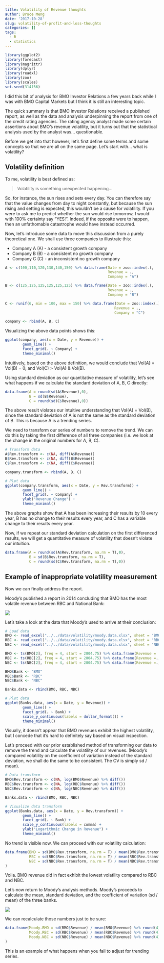 ```yaml
---
title: Volatility of Revenue thoughts
author: Bruce Meng
date: '2017-10-28'
slug: volatility-of-profit-and-loss-thoughts
categories: []
tags:
  - R
  - statistics
---
```


```r
library(ggplot2)
library(forecast)
library(magrittr)
library(dplyr)
library(readxl)
library(zoo)
library(scales)
set.seed(314156)
```

I did this bit of analysis for BMO Investor Relations a few years back while I was with BMO Capital Markets but I think it is still an interesting topic.

The quick summary is that BMO Investor Relations received a published report, as well as the data and analysis underpinning the report from one of the credit rating agencies. The rating agency analyst made some certain assertions about BMO's revenue volatility, but it turns out that the statistical analysis used by the analyst was... questionable.

Before we get into that however, let's first define some terms and some concepts so that we are all on the same page. Let's start with... what is volatility?

## Volatility definition

To me, volatility is best defined as:

> Volatility is something unexpected happening...

So, for instance, the sun rises and sets every day. You can therefore say that the value changes from day to night constantly, but because the sun rising and setting is expected, this wouldn't be a cause for volatility. If you were to ask me to predict whether the sun would rise tomorrow, I would with 100% certainty say "YES!". Indeed, if the opposite were to happen, then an unfathomable catastrophe would have instead occurred.

Now, let's introduce some data to move this discussion from a purely theoretical one. We shall use three companies to illustrate this:  

* Company A (A) - a consistent growth company
* Company B (B) - a consistent no growth company
* Company C (C) - an inconsistent no growth company

```r
A <- c(100,110,120,130,140,150) %>% data.frame(Date = zoo::index(.), 
                                               Revenue = ., 
                                               Company = "A")

B <- c(125,125,125,125,125,125) %>% data.frame(Date = zoo::index(.), 
                                               Revenue = ., 
                                               Company = "B")

C <- runif(6, min = 100, max = 150) %>% data.frame(Date = zoo::index(.), 
                                                  Revenue = ., 
                                                  Company = "C")

company <- rbind(A, B, C)
```

Visualizing the above data points shows this:

```r
ggplot(company, aes(x = Date, y = Revenue)) +
        geom_line() +
        facet_grid(. ~ Company) +
        theme_minimal()
```

Intuitively, based on the above definition, we would conclude that Vol(A) = Vol(B) = 0, and Vol(C) > Vol(A) & Vol(B).

Using standard deviation as our quantitative measure of volatility, let's see what happens if we calculate the standard deviation of A, B, C directly:

```r
data.frame(A = round(sd(A$Revenue),0), 
           B = sd(B$Revenue), 
           C = round(sd(C$Revenue),0))
```

The above result violates our intuitive understanding that Vol(A) = Vol(B), since the standard deviation of A is not the same as the standard deviation of B. This is because A is a trending series.

We need to transform our series of numbers to remove the trend. We can do this by taking the first difference of all three companies (i.e. we look at the change in the original numbers for A, B, C).

```r
# Transform data
A$Rev.transform <- c(NA, diff(A$Revenue))
B$Rev.transform <- c(NA, diff(B$Revenue))
C$Rev.transform <- c(NA, diff(C$Revenue))

company.transform <- rbind(A, B, C)

# Plot data
ggplot(company.transform, aes(x = Date, y = Rev.transform)) +
        geom_line() +
        facet_grid(. ~ Company) +
        ylab("Revenue Change") +
        theme_minimal()
```


The above graphs show that A has been increasing their results by 10 every year, B has no change to their results every year, and C has a variable change to their results every year.

Now, if we repeat our standard deviation calculation on the first differenced results, we will get a quantitative measure of volatility that doesn't violate our intuition.

```r
data.frame(A = round(sd(A$Rev.transform, na.rm = T),0), 
           B = sd(B$Rev.transform, na.rm = T), 
           C = round(sd(C$Rev.transform, na.rm = T),0))
```

## Example of inappropriate volatility measurement

Now we can finally address the report.

Moody's published a report in 2014 concluding that BMO has the most volatile revenue between RBC and National Bank:

![](../../data/volatility/Moody.png)

Let's take a look at the data that Moody's used to arrive at their conclusion:

```r
# Load data
BMO <- read_excel("../../data/volatility/moody.data.xlsx", sheet = "BMO")
RBC <- read_excel("../../data/volatility/moody.data.xlsx", sheet = "RBC")
NBC <- read_excel("../../data/volatility/moody.data.xlsx", sheet = "NBC")

BMO <- ts(BMO[2], freq = 4, start = 2004.75) %>% data.frame(Revenue = ., Date = index(.))
RBC <- ts(RBC[2], freq = 4, start = 2004.75) %>% data.frame(Revenue =., Date = index(.))
NBC <- ts(NBC[2], freq = 4, start = 2004.75) %>% data.frame(Revenue =., Date = index(.))

BMO$Bank <- "BMO"
RBC$Bank <- "RBC"
NBC$Bank <- "NBC"

Banks.data <- rbind(BMO, RBC, NBC)

# Plot data
ggplot(Banks.data, aes(x = Date, y = Revenue)) +
        geom_line() +
        facet_grid(. ~ Bank) +
        scale_y_continuous(labels = dollar_format()) +
        theme_minimal()
```

Visually, it doesn't appear that BMO revenues exhibit the highest volatility, but I concede that it's hard to definitely say based on visual inspection.

Let's proceed with our prior established method of transforming our data to remove the trend and calculate the volatility of our revenues. (Moody's compared volatility on the coefficient of variation instead of the standard deviation, we shall do the same to be consistent. The CV is simply sd / mean).

```r
# Data transform
BMO$Rev.transform <- c(NA, log(BMO$Revenue) %>% diff())
RBC$Rev.transform <- c(NA, log(RBC$Revenue) %>% diff())
NBC$Rev.transform <- c(NA, log(NBC$Revenue) %>% diff())

Banks.data <- rbind(BMO, RBC, NBC)

# Visualize data transform
ggplot(Banks.data, aes(x = Date, y = Rev.transform)) +
        geom_line() +
        facet_grid(. ~ Bank) +
        scale_y_continuous(labels = comma) +
        ylab("Logarithmic Change in Revenue") +
        theme_minimal()

```

No trend is visible now. We can proceed with our volatility calculation:

```r
data.frame(BMO = sd(BMO$Rev.transform, na.rm = T) / mean(BMO$Rev.transform, na.rm = T) %>% round(4),
           RBC = sd(RBC$Rev.transform, na.rm = T) / mean(RBC$Rev.transform, na.rm = T) %>% round(4),
           NBC = sd(NBC$Rev.transform, na.rm = T) / mean(NBC$Rev.transform, na.rm = T) %>% round(4)
)
```

Voila. BMO revenue did in fact exhibit the lowest volatility compared to RBC and NBC.

Let's now return to Moody's analysis methods. Moody's proceeds to calculate the mean, standard deviation, and the coefficient of variation (sd / mean) of the three banks.

![](../../data/volatility/MoodyData.png)

We can recalculate those numbers just to be sure:

```r
data.frame(Moody.BMO = sd(BMO$Revenue) / mean(BMO$Revenue) %>% round(4),
           Moody.RBC = sd(RBC$Revenue) / mean(RBC$Revenue) %>% round(4),
           Moody.NBC = sd(NBC$Revenue) / mean(NBC$Revenue) %>% round(4)
)
```

This is an example of what happens when you fail to adjust for trending series.